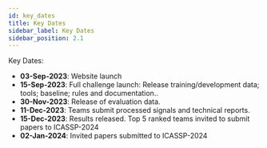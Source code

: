 ```yaml
---
id: key_dates
title: Key Dates
sidebar_label: Key Dates
sidebar_position: 2.1
---
```


Key Dates:

- **03-Sep-2023**: Website launch
- **15-Sep-2023**: Full challenge launch: Release training/development data; tools; baseline; rules and documentation..
- **30-Nov-2023**: Release of evaluation data.
- **11-Dec-2023**: Teams submit processed signals and technical reports.
- **15-Dec-2023**: Results released. Top 5 ranked teams invited to submit papers to ICASSP-2024
- **02-Jan-2024**: Invited papers submitted to ICASSP-2024
